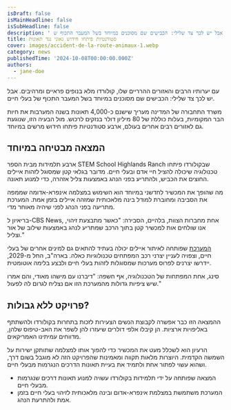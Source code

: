 ```yaml
---
isDraft: false
isMainHeadline: false
isSubHeadline: false
description: ' עם יערותיו הרבים והאזורים ההרריים שלו, קולורדו מלא בנופים פראיים ומרהיבים. אבל יש לכך צד שלילי: הכבישים שם מסוכנים במיוחד בשל המעבר התכוף ש'
title: סטודנטיות פיתחו חידוש גאוני נגד תאונות
cover: images/accident-de-la-route-animaux-1.webp
category: news
publishedTime: '2024-10-08T00:00:00.000Z'
authors:
  - jane-doe
---
```


עם יערותיו הרבים והאזורים ההרריים שלו, קולורדו מלא בנופים פראיים ומרהיבים. אבל יש לכך צד שלילי: הכבישים שם מסוכנים במיוחד בשל המעבר התכוף של בעלי חיים.

משרד התחבורה של המדינה מעריך שישנם כ-4,000 תאונות בשנה המערבות את חיות הבר המקומיות, בעלות כוללת של 80 מיליון דולר בנזקים לרכוש. מול הבעיה הזו, שנוגעת גם לאזורים רבים אחרים בעולם, ארבע סטודנטיות פיתחו חידוש מרשים במיוחד.

## המצאה מבטיחה במיוחד

ארבע תלמידות מבית הספר STEM School Highlands Ranch שבקולורדו פיתחו טכנולוגיה שיכולה להציל חיי אדם ובעלי חיים. מדובר בגלאי קטן שמסוגל לזהות איילים החוצים את הכביש, ולהתריע בפני הנהג באמצעות צליל אזהרה, כדי למנוע תאונה.

מה שהופך את המכשיר לחדשני במיוחד הוא השימוש במצלמה אינפרא-אדומה שממפה את הסביבה ומחוברת למודל בינה מלאכותית שמזהה איילים בזמן אמת. המערכת מתריעה בפני הנהג לפני שיהיה מאוחר מדי.

בריאיון ל-CBS News, אחת מחברות הצוות, בלהיים, הסבירה: "כאשר מתבצעת זיהוי, אנו שולחים אות למכשיר קטן בתוך הרכב שמתריע לנהג באמצעות שילוב של אור וצליל."

[המערכת](https://bgr.com/tech/four-high-school-students-invented-a-device-that-prevents-roadkill/) שפותחה לאיתור איילים יכולה בעתיד להתאים גם למינים אחרים של בעלי חיים, וצפויה לעניין יצרני רכב המפתחים טכנולוגיות כאלה. בארה"ב, החל מ-2029, יידרשו יצרנים לפרוס מערכות שמסוגלות לזהות בעלי חיים ולבצע בלימה אוטומטית.

סינג, אחת המפתחות של הטכנולוגיה, אף חשפה: "דיברנו עם מישהו מאודי, והם אמרו שיש ציפיות גדולות מהמערכת הזו אם נצליח לגרום לה לפעול."

## פרויקט ללא גבולות?

ההמצאה הזו כבר אפשרה לקבוצת הנשים הצעירות לזכות בתחרות בקולורדו ולהשתתף באליפויות ארציות. הן קיבלו אלפי דולרים שיעזרו להן לשפר את האב-טיפוס שלהן, מדווחים עמיתינו האמריקאים.

הרעיון הוא לשכלל מעט את המכשיר כדי להפוך אותו למצלמה שתותקן ישירות על השמשה הקדמית. היוצרות מלאות תקווה ומאמינות שהפרויקט הזה לא מוגבל בשום דרך, ושהוא עשוי לפתור אחת ולתמיד את בעיית תאונות הדרכים הנגרמות מבעלי חיים.

- המצאה שפותחה על ידי תלמידות בקולורדו עשויה למנוע תאונות דרכים שנגרמות מבעלי חיים.
- המערכת משתמשת במצלמת אינפרא-אדום ובינה מלאכותית לזיהוי בעלי חיים בזמן אמת ולהתרעת הנהג.
